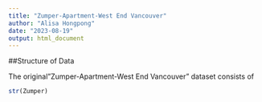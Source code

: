 ```yaml
---
title: "Zumper-Apartment-West End Vancouver"
author: "Alisa Hongpong"
date: "2023-08-19"
output: html_document
---
```


##Structure of Data

The original"Zumper-Apartment-West End Vancouver" dataset consists of 




```r

str(Zumper)
```

